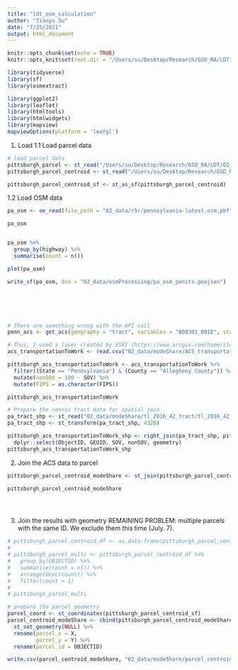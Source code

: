 ```yaml
---
title: "ldt_osm_calculation"
author: "Tianyu Su"
date: "7/25/2021"
output: html_document
---
```


```r
knitr::opts_chunk$set(echo = TRUE)
knitr::opts_knit$set(root.dir = "/Users/su/Desktop/Research/GSD_RA/LDT")
```

```r

library(tidyverse)
library(sf)
library(osmextract)

library(ggplot2)
library(leaflet)
library(htmltools)
library(htmlwidgets)
library(mapview)
mapviewOptions(platform = 'leafgl')

```

1. Load 
1.1 Load parcel data
```r

# laod parcel data
pittsburgh_parcel <- st_read("/Users/su/Desktop/Research/GSD_RA/LDT/02_data/parcel/pittsburgh_parcels.geojson")
pittsburgh_parcel_centroid <- st_read("/Users/su/Desktop/Research/GSD_RA/LDT/02_data/parcel/pittsburgh_parcels_centroids.geojson")

pittsburgh_parcel_centroid_sf <- st_as_sf(pittsburgh_parcel_centroid)

```

1.2 Load OSM data
```r

pa_osm <- oe_read(file_path = "02_data/r5r/pennsylvania-latest.osm.pbf", layer = "points")

pa_osm


pa_osm %>%
  group_by(highway) %>%
  summarise(count = n())

plot(pa_osm)

write_sf(pa_osm, dsn = "02_data/osmProcessing/pa_osm_ponits.geojson")






# There are something wrong with the API call
penn_acs <- get_acs(geography = "tract", variables = "B08301_001E", state = "PA", county = "Allegheny", year = 2019, survey = "acs5", geometry = FALSE)

# Thus, I used a layer created by ESRI (https://www.arcgis.com/home/item.html?id=222007e8651f4907bf29b9359a2f3252)
acs_transportationToWork <- read.csv("02_data/modeShare/ACS_transportationToWork_simplified.csv")

pittsburgh_acs_transportationToWork <- acs_transportationToWork %>%
  filter((State == "Pennsylvania") & (County == "Allegheny County")) %>%
  mutate(nonSOV = 100 - SOV) %>%
  mutate(FIPS = as.character(FIPS))

pittsburgh_acs_transportationToWork

# Prepare the census tract data for spatial join
pa_tract_shp <- st_read("02_data/modeShare/tl_2016_42_tract/tl_2016_42_tract.shp")
pa_tract_shp <- st_transform(pa_tract_shp, 4326)

pittsburgh_acs_transportationToWork_shp <- right_join(pa_tract_shp, pittsburgh_acs_transportationToWork, by = c("GEOID" = "FIPS")) %>%
  dplyr::select(ObjectID, GEOID, SOV, nonSOV, geometry)
pittsburgh_acs_transportationToWork_shp

```

2. Join the ACS data to parcel
```r

pittsburgh_parcel_centroid_modeShare <- st_join(pittsburgh_parcel_centroid_sf, pittsburgh_acs_transportationToWork_shp)

pittsburgh_parcel_centroid_modeShare





```

3. Join the results with geometry
REMAINING PROBLEM: multiple parcels with the same ID. We exclude them this time (July. 7).

```r

# pittsburgh_parcel_centroid_df <- as.data.frame(pittsburgh_parcel_centroid_sf)
# 
# pittsburgh_parcel_multi <- pittsburgh_parcel_centroid_df %>%
#   group_by(OBJECTID) %>%
#   summarise(count = n()) %>%
#   arrange(desc(count)) %>%
#   filter(count > 1)
# 
# pittsburgh_parcel_multi

# prepare the parcel geometry
parcel_coord <- st_coordinates(pittsburgh_parcel_centroid_sf)
parcel_centroid_modeShare <- cbind(pittsburgh_parcel_centroid_modeShare, parcel_coord) %>%
  st_set_geometry(NULL) %>%
  rename(parcel_x = X,
         parcel_y = Y) %>%
  rename(parcel_id = OBJECTID)

write.csv(parcel_centroid_modeShare, "02_data/modeShare/parcel_centroid_modeShare.csv", row.names = FALSE)

```
